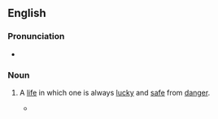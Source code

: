 ==English==

===Pronunciation===
* {{audio|en-au-charmed life.ogg|Audio (AU)|lang=en}}

===Noun===
{{en-noun|charmed lives}}

# {{lb|en|idiomatic}} A [[life]] in which one is always [[lucky]] and [[safe]] from [[danger]].
#* {{quote-journal
|lang=en
|date=January 5, 2011
|author=Jonathan Stevenson
|title=Arsenal 0 - 0 Man City
|work=BBC
|url=http://news.bbc.co.uk/sport2/hi/football/eng_prem/9331164.stm
|page=
|passage=Walcott thought he should have had a penalty when his cross appeared to strike the arm of Vincent Kompany and, either side of the break, Van Persie forced Hart to save one shot and fired another wide as City's goal continued to lead a '''charmed life'''.}}